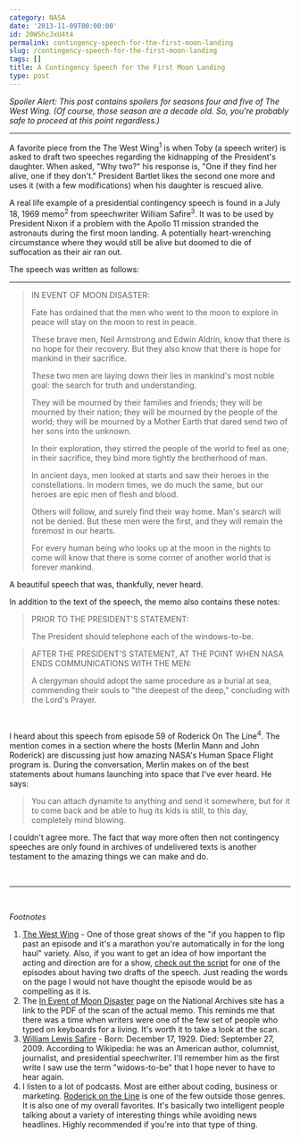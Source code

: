```yaml
---
category: NASA
date: '2013-11-09T00:00:00'
id: 20WShcJxU4t4
permalink: contingency-speech-for-the-first-moon-landing
slug: /contingency-speech-for-the-first-moon-landing
tags: []
title: A Contingency Speech for the First Moon Landing
type: post
---
```


*Spoiler Alert: This post contains spoilers for seasons four and five of The West Wing. (Of course, those season are a decade old. So, you're probably safe to proceed at this point regardless.)*

---


A favorite piece from the The West Wing<sup>1</sup> is when Toby (a speech writer) is asked to draft two speeches regarding the kidnapping of the President's daughter. When asked, "Why two?" his response is, "One if they find her alive, one if they don't." President Bartlet likes the second one more and uses it (with a few modifications) when his daughter is rescued alive.

A real life example of a presidential contingency speech is found in a July 18, 1969 memo<sup>2</sup> from speechwriter William Safire<sup>3</sup>. It was to be used by President Nixon if a problem with the Apollo 11 mission stranded the astronauts during the first moon landing. A potentially heart-wrenching circumstance where they would still be alive but doomed to die of suffocation as their air ran out.

The speech was written as follows:

---


> IN EVENT OF MOON DISASTER:
> 
> Fate has ordained that the men who went to the moon to explore in peace will stay on the moon to rest in peace.
> 
> These brave men, Neil Armstrong and Edwin Aldrin, know that there is no hope for their recovery. But they also know that there is hope for mankind in their sacrifice.
> 
> These two men are laying down their lies in mankind's most noble goal: the search for truth and understanding.
> 
> They will be mourned by their families and friends; they will be mourned by their nation; they will be mourned by the people of the world; they will be mourned by a Mother Earth that dared send two of her sons into the unknown.
> 
> In their exploration, they stirred the people of the world to feel as one; in their sacrifice, they bind more tightly the brotherhood of man.
> 
> In ancient days, men looked at starts and saw their heroes in the constellations. In modern times, we do much the same, but our heroes are epic men of flesh and blood. 
> 
> Others will follow, and surely find their way home. Man's search will not be denied. But these men were the first, and they will remain the foremost in our hearts. 
> 
> For every human being who looks up at the moon in the nights to come will know that there is some corner of another world that is forever mankind.


A beautiful speech that was, thankfully, never heard. 


In addition to the text of the speech, the memo also contains these notes:

> PRIOR TO THE PRESIDENT'S STATEMENT:
> 
> The President should telephone each of the windows-to-be.


> AFTER THE PRESIDENT'S STATEMENT, AT THE POINT WHEN NASA ENDS COMMUNICATIONS WITH THE MEN:
> 
> A clergyman should adopt the same procedure as a burial at sea, commending their souls to "the deepest of the deep," concluding with the Lord's Prayer.

<br />

I heard about this speech from episode 59 of Roderick On The Line<sup>4</sup>. The mention comes in a section where the hosts (Merlin Mann and John Roderick) are discussing just how amazing NASA's Human Space Flight program is. During the conversation, Merlin makes on of the best statements about humans launching into space that I've ever heard. He says:

> You can attach dynamite to anything and send it somewhere, but for it to come back and be able to hug its kids is still, to this day, completely mind blowing.

I couldn't agree more. The fact that way more often then not contingency speeches are only found in archives of undelivered texts is another testament to the amazing things we can make and do.

<br />


---


<br />

*Footnotes*


1. [The West Wing][ww] - One of those great shows of the "if you happen to flip past an episode and it's a marathon you're automatically in for the long haul" variety. Also, if you want to get an idea of how important the acting and direction are for a show, [check out the script][script] for one of the episodes about having two drafts of the speech. Just reading the words on the page I would not have thought the episode would be as compelling as it is.
2. The [In Event of Moon Disaster][md] page on the National Archives site has a link to the PDF of the scan of the actual memo. This reminds me that there was a time when writers were one of the few set of people who typed on keyboards for a living. It's worth it to take a look at the scan.
3. [William Lewis Safire][ws] - Born: December 17, 1929. Died: September 27, 2009. According to Wikipedia: he was an American author, columnist, journalist, and presidential speechwriter. I'll remember him as the first write I saw use the term "widows-to-be" that I hope never to have to hear again.
4. I listen to a lot of podcasts. Most are either about coding, business or marketing. [Roderick on the Line][rotl] is one of the few outside those genres. It is also one of my overall favorites. It's basically two intelligent people talking about a variety of interesting things while avoiding news headlines. Highly recommended if you're into that type of thing.



[ww]: http://en.wikipedia.org/wiki/The_West_Wing
[ws]: http://en.wikipedia.org/wiki/William_Safire
[md]: http://www.archives.gov/presidential-libraries/events/centennials/nixon/exhibit/nixon-online-exhibit-disaster.html
[rotl]: http://www.merlinmann.com/roderick/
[script]: http://www.westwingtranscripts.com/wwscripts/5-02.txt